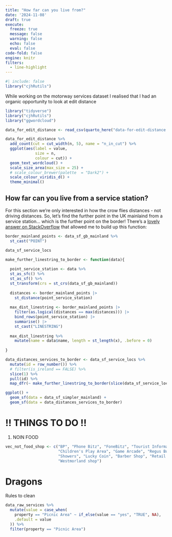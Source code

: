 ```yaml
---
title: "How far can you live from?"
date: '2024-11-08'
draft: true
execute:
  freeze: true
  message: false
  warning: false
  echo: false
  eval: false
code-fold: false
engine: knitr
filters:
  - line-highlight
---
```


```r
#| include: false
library("cjhRutils")
```

While working on the motorway services dataset I realised that I had an organic opportunity to look at edit distance

```r
library("tidyverse")
library("cjhRutils")
library("ggwordcloud")

data_for_edit_distance <- read_csv(quarto_here("data-for-edit-distance.csv"))

data_for_edit_distance %>% 
  add_count(cut = cut_width(n, 5), name = "n_in_cut") %>% 
  ggplot(aes(label = value,
             size = n,
             colour = cut)) +
  geom_text_wordcloud() +
  scale_size_area(max_size = 25) +
  # scale_colour_brewer(palette  = "Dark2") +
  scale_colour_viridis_d() +
  theme_minimal()
```




## How far can you live from a service station?

For this section we're only interested in how the crow flies distances - not driving distances. So, let's find the further point in the UK mainlaind from a service station... which is the further point on the border! There's a [lovely answer on StackOverflow](https://stackoverflow.com/a/76754196/1659890) that allowed me to build up this function:

```r
border_mainland_points <- data_sf_gb_mainland %>%
  st_cast("POINT")
```


```r
data_sf_service_locs

make_further_linestring_to_border <- function(data){
  
  point_service_station <- data %>% 
  st_as_sfc() %>% 
  st_as_sf() %>% 
  st_transform(crs = st_crs(data_sf_gb_mainland))
  
  distances <- border_mainland_points |>
    st_distance(point_service_station)
  
  max_dist_linestring <- border_mainland_points |>
    filter(as.logical(distances == max(distances))) |>
    bind_rows(point_service_station) |>
    summarise() |>
    st_cast("LINESTRING")
  
  max_dist_linestring %>% 
    mutate(name = data$name, length = st_length(x), .before = 0)
  
}

data_distances_services_to_border <- data_sf_service_locs %>% 
  mutate(id = row_number()) %>% 
  # filter(is_ireland == FALSE) %>% 
  slice(1) %>% 
  pull(id) %>% 
  map_dfr(~ make_further_linestring_to_border(slice(data_sf_service_locs, .x)))
```

```r
ggplot() +
  geom_sf(data = data_sf_simpler_mainland) +
  geom_sf(data = data_distances_services_to_border)
```


# !! THINGS TO DO !!

1. NOIN FOOD

```r
vec_not_food_shop <- c("BP", "Phone Bitz", "FoneBitz", "Tourist Information",
                       "Children's Play Area", "Game Arcade", "Regus Business Lounge", 
                       "Showers", "Lucky Coin", "Barber Shop", "Retail Shop",
                       "Westmorland shop")

```


# Dragons

Rules to clean

```r
data_raw_services %>% 
  mutate(value = case_when(
    property == "Picnic Area" ~ if_else(value == "yes", "TRUE", NA),
    .default = value
  )) %>% 
  filter(property == "Picnic Area")
```




